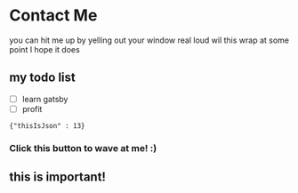 
# Contact Me

you can hit me up by yelling out your window real loud wil this wrap at some point I hope it does

## my todo list
- [ ] learn gatsby
- [ ] profit 

```{"thisIsJson" : 13}```

### Click this button to wave at me! :)

<Wave />

<div style={{backgroundColor: 'red'}}>

## this is important!

</div>